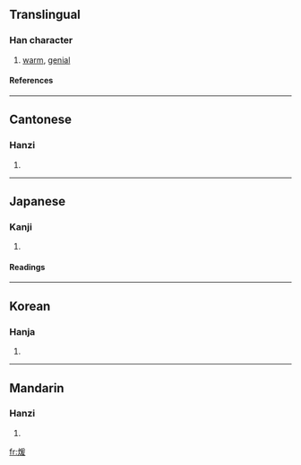 ==Translingual==
===Han character===
{{Han char|rn=86|rad=火|as=09|sn=13|four=9284<sub>7</sub>|canj=火月一水 (FBME)}}
# [[warm]], [[genial]]
====References====
{{Han ref|kx=0676.220|dkj=19196|dj=1087.220|hdz=32219.050|uh=7156|ud=29014|bh=B7DC|bd=47068}}

----
==Cantonese==
===Hanzi===
{{yue-hanzi|jyut=|y=hyun1, nyun5}}
# {{defn|Cantonese}}

----
==Japanese==
===Kanji===
{{ja-kanji|grade=|rs=火09}}
# {{defn|Japanese}} 
====Readings====
{{ja-readings|on=[[だん]] (dan), [[けん]] (ken)|kun=[[あたためる]] (atatameru)}}

----
==Korean==
===Hanja===
{{ko-hanja|hangeul=난|eumhun=|rv=nan|mr=nan|y=nan}}
# {{defn|Korean}}

----
==Mandarin==
===Hanzi===
{{cmn-hanzi|pin=[[nuǎn]] ([[nuan3]])|wg=nuan<sup>3</sup>}}
# {{defn|Mandarin}}

[[fr:煖]]